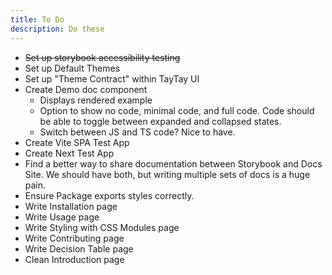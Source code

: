 ```yaml
---
title: To Do
description: Do these
---
```


- ~~Set up storybook accessibility testing~~
- Set up Default Themes
- Set up "Theme Contract" within TayTay UI
- Create Demo doc component
  - Displays rendered example
  - Option to show no code, minimal code, and full code. Code should be able to toggle between expanded and collapsed states.
  - Switch between JS and TS code? Nice to have.
- Create Vite SPA Test App
- Create Next Test App
- Find a better way to share documentation between Storybook and Docs Site. We should have both, but writing multiple sets of docs is a huge pain.
- Ensure Package exports styles correctly.
- Write Installation page
- Write Usage page
- Write Styling with CSS Modules page
- Write Contributing page
- Write Decision Table page
- Clean Introduction page